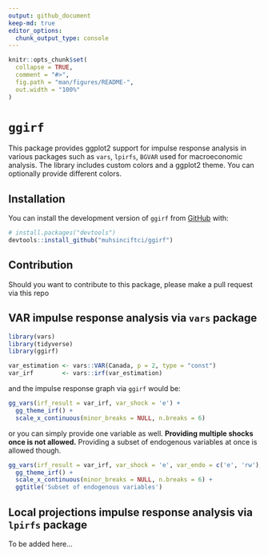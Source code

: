 ```yaml
---
output: github_document
keep-md: true
editor_options: 
  chunk_output_type: console
---
```


```r
knitr::opts_chunk$set(
  collapse = TRUE,
  comment = "#>",
  fig.path = "man/figures/README-",
  out.width = "100%"
)
```

# `ggirf`
This package provides ggplot2 support for impulse response analysis in various packages such as `vars`, `lpirfs`, `BGVAR` used for macroeconomic analysis. The library includes custom colors and a ggplot2 theme. You can optionally provide different colors.

## Installation
You can install the development version of `ggirf` from [GitHub](https://github.com/) with:

```r
# install.packages("devtools")
devtools::install_github("muhsinciftci/ggirf")
```

## Contribution
Should you want to contribute to this package, please make a pull request via this repo

## VAR impulse response analysis via `vars` package
```r
library(vars)
library(tidyverse)
library(ggirf)
```

```r
var_estimation <- vars::VAR(Canada, p = 2, type = "const")
var_irf        <- vars::irf(var_estimation)
```

and the impulse response graph via `ggirf` would be:
```r
gg_vars(irf_result = var_irf, var_shock = 'e') +
  gg_theme_irf() +
  scale_x_continuous(minor_breaks = NULL, n.breaks = 6)
```
or you can simply provide one variable as well. **Providing multiple shocks once is not allowed.** Providing a subset of endogenous variables at once is allowed though.

```r
gg_vars(irf_result = var_irf, var_shock = 'e', var_endo = c('e', 'rw'), shade_color = 'orange') +
  gg_theme_irf() +
  scale_x_continuous(minor_breaks = NULL, n.breaks = 6) +
  ggtitle('Subset of endogenous variables')
```

## Local projections impulse response analysis via `lpirfs` package
To be added here...


















